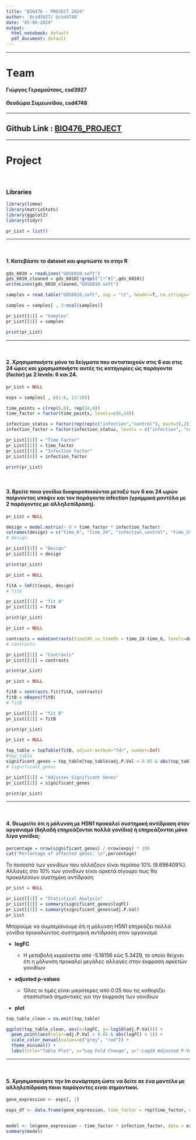 ---
title: "BIO476 - PROJECT 2024"
author: '@csd3927/ @csd4748'
date: "05-06-2024"
output:
  html_notebook: default
  pdf_document: default
---

------------------------------------------------------------------------

# Τeam

#### Γιώργος Γεραμούτσος, csd3927

#### Θεοδώρα Συμεωνίδου, csd4748

------------------------------------------------------------------------

## Github Link : [BIO476_PROJECT](https://github.com/geoge31/BIO476_Project.git)

------------------------------------------------------------------------

# Project

<br>

### Libraries

```{r}
library(limma)
library(matrixStats)
library(ggplot2)
library(tidyr)
```

```{r}
pr_List = list()
```

------------------------------------------------------------------------

<br>

#### 1. Κατεβάστε το dataset και φορτώστε το στην R

```{r}
gds_6010 = readLines("GDS6010.soft")
gds_6010_cleaned = gds_6010[!grepl("[!^#]",gds_6010)]
writeLines(gds_6010_cleaned,"GDS6010.soft")

samples = read.table("GDS6010.soft", sep = "\t", header=T, na.strings="null")

samples = samples[ , 3:ncol(samples)]

pr_List[[1]] = "Samples"
pr_List[[2]] = samples

print(pr_List)
```

------------------------------------------------------------------------

<br>

#### 2. Χρησιμοποιήστε μόνο τα δείγματα που αντιστοιχούν στις 6 και στις 24 ώρες και χρησιμοποιήστε αυτές τις κατηγορίες ώς παράγοντα (factor) με 2 levels: 6 και 24. 

```{r}
pr_List = NULL

exps = samples[ , c(1:6, 13:18)]

time_points = c(rep(6,6), rep(24,6))
time_factor = factor(time_points, levels=c(6,24))

infection_status = factor(rep(rep(c("infection","control"), each=3),2))
infection_factor = factor(infection_status, levels = c("infection", "control"))

pr_List[[1]] = "Time Factor"
pr_List[[2]] = time_factor
pr_List[[3]] = "Infection Factor"
pr_List[[4]] = infection_factor

print(pr_List)
```

<br>

#### 3. Βρείτε ποια γονίδια διαφοροποιούνται μεταξύ των 6 και 24 ωρών παίρνοντας υπόψιν και τον παράγοντα infection (γραμμικά μοντέλα με 2 παράγοντες με αλληλεπίδραση). 

```{r}
pr_List = NULL

design = model.matrix(~ 0 + time_factor * infection_factor)
colnames(design) = c("time_6", "time_24", "infection_control", "time_24Xinfection_control")
# design

pr_List[[1]] = "Design"
pr_List[[2]] = design

print(pr_List)
```

```{r}
pr_List = NULL

fitA = lmFit(exps, design)
# fitA 

pr_List[[1]] = "fit A"
pr_List[[2]] = fitA

print(pr_List)
```

```{r}
pr_List = NULL

contrasts = makeContrasts(time24h_vs_time6h = time_24-time_6, levels=design)
# contrasts

pr_List[[1]] = "Contrasts"
pr_List[[2]] = contrasts

print(pr_List)
```

```{r}
pr_List = NULL

fitB = contrasts.fit(fitA, contrasts)
fitB = eBayes(fitB)
# fitB

pr_List[[1]] = "fit B"
pr_List[[2]] = fitB

print(pr_List)
```

```{r}
pr_List = NULL

top_table = topTable(fitB, adjust.method="fdr", number=Inf)
#top_table
significant_genes = top_table[top_table$adj.P.Val < 0.05 & abs(top_table$logFC) > 1, ]
# significant_genes

pr_List[[1]] = "Adjustes Significant Genes"
pr_List[[2]] = significant_genes

print(pr_List)
```

------------------------------------------------------------------------

<br>

#### 4. Θεωρείτε ότι η μόλυνση με H5N1 προκαλεί συστημική αντίδραση στον οργανισμό (δηλαδή επηρεάζονται πολλά γονίδια) ή επηρεάζονται μόνο λίγα γονίδια;

```{r}
percentage = nrow(significant_genes) / nrow(exps) * 100
cat("Percentage of affected genes: \n",percentage)

```

Το ποσοστό των γονιδίων που αλλάζουν είναι περίπου 10% (9.696409%). Αλλαγές στο 10% των γονιδίων είναι αρκετά σίγουρο πως θα προκαλέσουν συστημίκη αντίδραση

```{r}
pr_List = NULL

pr_List[[1]] = "Statistical Analysis"
pr_List[[2]] = summary(significant_genes$logFC)
pr_List[[3]] = summary(significant_genes$adj.P.Val)
pr_List
```

Μπορούμε να συμπεράνουμε ότι η μόλυνση Η5Ν1 επηρεάζει πολλά γονίδια προκαλώντας συστημηκιή αντίδραση στον οργανισμό

-   **logFC**

    -   Η μεταβολή κυμαίνεται από -5.18156 εώς 5.3429, το οποίο δείχνει ότι η μόλυνση προκαλεί μεγάλες αλλαγές στην έκφραση αρκετών γονιδίων

-   **adjusted p-values**

    -   Όλες οι τιμές είναι μικρότερες από 0.05 που τις καθορίζει σταστιστικά σημαντικές για την έκφραση των γονιδίων

-   **plot**

```{r}
top_table_clean = na.omit(top_table)

ggplot(top_table_clean, aes(x=logFC, y=-log10(adj.P.Val))) +
  geom_point(aes(color=adj.P.Val < 0.05 & abs(logFC) > 1)) +
  scale_color_manual(values=c("grey", "red")) +
  theme_minimal() +
  labs(title="Table Plot", x="Log Fold Change", y="-Log10 Adjusted P-Value")
```

------------------------------------------------------------------------

<br>

#### 5. Χρησιμοποιήστε την lm συνάρτηση ώστε να δείτε σε ένα μοντέλο με αλληλεπίδραση ποιοι παράγοντες ειναι σημαντικοί.

```{r}
gene_expression <- exps[, 1]

exps_df <- data.frame(gene_expression, time_factor = rep(time_factor, each = nrow(exps)), infection_factor = rep(infection_factor, each = nrow(exps)))


model <- lm(gene_expression ~ time_factor * infection_factor, data = exps_df)
summary(model)
```

